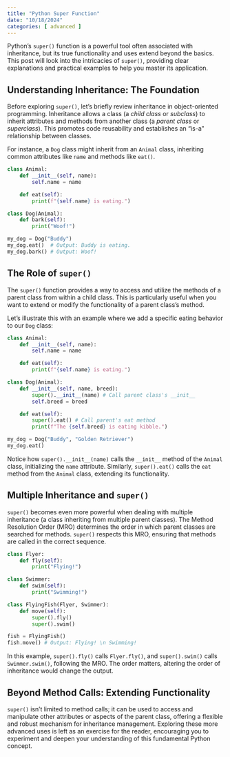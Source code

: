 ```yaml
---
title: "Python Super Function"
date: "10/18/2024"
categories: [ advanced ]
---
```



Python's `super()` function is a powerful tool often associated with inheritance, but its true functionality and uses extend beyond the basics. This post will look into the intricacies of `super()`, providing clear explanations and practical examples to help you master its application.

## Understanding Inheritance: The Foundation

Before exploring `super()`, let's briefly review inheritance in object-oriented programming.  Inheritance allows a class (a *child class* or *subclass*) to inherit attributes and methods from another class (a *parent class* or *superclass*). This promotes code reusability and establishes an "is-a" relationship between classes.

For instance, a `Dog` class might inherit from an `Animal` class, inheriting common attributes like `name` and methods like `eat()`.

```python
class Animal:
    def __init__(self, name):
        self.name = name

    def eat(self):
        print(f"{self.name} is eating.")

class Dog(Animal):
    def bark(self):
        print("Woof!")

my_dog = Dog("Buddy")
my_dog.eat()  # Output: Buddy is eating.
my_dog.bark() # Output: Woof!
```

## The Role of `super()`

The `super()` function provides a way to access and utilize the methods of a parent class from within a child class. This is particularly useful when you want to extend or modify the functionality of a parent class's method.

Let's illustrate this with an example where we add a specific eating behavior to our `Dog` class:

```python
class Animal:
    def __init__(self, name):
        self.name = name

    def eat(self):
        print(f"{self.name} is eating.")

class Dog(Animal):
    def __init__(self, name, breed):
        super().__init__(name) # Call parent class's __init__
        self.breed = breed

    def eat(self):
        super().eat() # Call parent's eat method
        print(f"The {self.breed} is eating kibble.")

my_dog = Dog("Buddy", "Golden Retriever")
my_dog.eat()
```

Notice how `super().__init__(name)` calls the `__init__` method of the `Animal` class, initializing the `name` attribute. Similarly, `super().eat()` calls the `eat` method from the `Animal` class, extending its functionality.


## Multiple Inheritance and `super()`

`super()` becomes even more powerful when dealing with multiple inheritance (a class inheriting from multiple parent classes).  The Method Resolution Order (MRO) determines the order in which parent classes are searched for methods.  `super()` respects this MRO, ensuring that methods are called in the correct sequence.

```python
class Flyer:
    def fly(self):
        print("Flying!")

class Swimmer:
    def swim(self):
        print("Swimming!")

class FlyingFish(Flyer, Swimmer):
    def move(self):
        super().fly()
        super().swim()

fish = FlyingFish()
fish.move() # Output: Flying! \n Swimming!
```

In this example, `super().fly()` calls `Flyer.fly()`, and `super().swim()` calls `Swimmer.swim()`, following the MRO.  The order matters, altering the order of inheritance would change the output.


## Beyond Method Calls:  Extending Functionality

`super()` isn't limited to method calls; it can be used to access and manipulate other attributes or aspects of the parent class, offering a flexible and robust mechanism for inheritance management.  Exploring these more advanced uses is left as an exercise for the reader, encouraging you to experiment and deepen your understanding of this fundamental Python concept.

